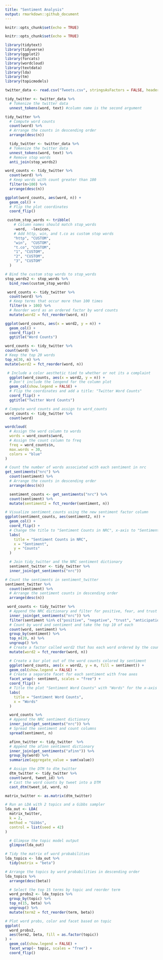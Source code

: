 ```yaml
---
title: "Sentiment Analysis"
output: rmarkdown::github_document
---
```


```r
knitr::opts_chunk$set(echo = TRUE)
```

```r
knitr::opts_chunk$set(echo = TRUE)
```

```r
library(tidytext)
library(tidyverse)
library(ggplot2)
library(forcats)
library(wordcloud)
library(textdata)
library(lda)
library(tm)
library(topicmodels)
```

```r
twitter_data <- read.csv("Tweets.csv", stringsAsFactors = FALSE, header = T)
```

```r
tidy_twitter <- twitter_data %>% 
  # Tokenize the twitter data
  unnest_tokens(word, text) #column name is the second argument
```

```r
tidy_twitter %>% 
  # Compute word counts
  count(word) %>% 
  # Arrange the counts in descending order
  arrange(desc(n))
```

```r
  tidy_twitter <- twitter_data %>% 
  # Tokenize the twitter data
  unnest_tokens(word, text) %>% 
  # Remove stop words
  anti_join(stop_words2)
```

```r
word_counts <- tidy_twitter %>% 
  count(word) %>% 
  # Keep words with count greater than 100
  filter(n>100) %>%
  arrange(desc(n))
```

```r
ggplot(word_counts, aes(word, n)) +
  geom_col() +
  # Flip the plot coordinates
  coord_flip()
```

```r
 custom_stop_words <- tribble(
    # Column names should match stop_words
    ~word,  ~lexicon,
    # Add http, win, and t.co as custom stop words
    "http", "CUSTOM",
    "win",  "CUSTOM",
    "t.co", "CUSTOM",
    "1", "CUSTOM",
    "2", "CUSTOM",
    "3", "CUSTOM"
  )
```

```r
# Bind the custom stop words to stop_words
stop_words2 <- stop_words %>% 
  bind_rows(custom_stop_words)
```

```r
 word_counts <- tidy_twitter %>% 
  count(word) %>% 
  # Keep terms that occur more than 100 times
  filter(n > 100) %>% 
  # Reorder word as an ordered factor by word counts
  mutate(word2 = fct_reorder(word, n))
```

```r
ggplot(word_counts, aes(x = word2, y = n)) +
  geom_col() +
  coord_flip() +
  ggtitle("Word Counts")
```

```r
word_counts <- tidy_twitter %>%
count(word) %>%
# Keep the top 20 words
top_n(30, n) %>%
mutate(word2 = fct_reorder(word, n)) 
```

```r
 # Include a color aesthetic tied to whether or not its a complaint
  ggplot(word_counts, aes(x = word2, y = n)) +
  # Don't include the lengend for the column plot
  geom_col(show.legend = FALSE) +
  # Flip the coordinates and add a title: "Twitter Word Counts"
  coord_flip() +
  ggtitle("Twitter Word Counts")
```

```r
# Compute word counts and assign to word_counts
word_counts <- tidy_twitter %>% 
  count(word)

wordcloud(
  # Assign the word column to words
  words = word_counts$word, 
  # Assign the count column to freq
  freq = word_counts$n,
  max.words = 30,
  colors = "blue"
) 
```

```r
# Count the number of words associated with each sentiment in nrc
get_sentiments("nrc") %>% 
  count(sentiment) %>% 
  # Arrange the counts in descending order
  arrange(desc(n))
```

```r
  sentiment_counts <- get_sentiments("nrc") %>% 
  count(sentiment) %>% 
  mutate(sentiment2 = fct_reorder(sentiment, n))
```

```r
# Visualize sentiment_counts using the new sentiment factor column
ggplot(sentiment_counts, aes(sentiment2, n)) +
  geom_col() +
  coord_flip() +
  # Change the title to "Sentiment Counts in NRC", x-axis to "Sentiment", and y-axis to "Counts"
  labs(
    title = "Sentiment Counts in NRC",
    x = "Sentiment",
    y = "Counts"
  )
```

```r
  # Join tidy_twitter and the NRC sentiment dictionary
  sentiment_twitter <- tidy_twitter %>% 
  inner_join(get_sentiments("nrc"))
```

```r
# Count the sentiments in sentiment_twitter
sentiment_twitter %>% 
  count(sentiment) %>% 
  # Arrange the sentiment counts in descending order
  arrange(desc(n))
```

```r
 word_counts <- tidy_twitter %>% 
  # Append the NRC dictionary and filter for positive, fear, and trust
  inner_join(get_sentiments("nrc")) %>% 
  filter(sentiment %in% c("positive", "negative", "trust", "anticipation", "sadness")) %>%
  # Count by word and sentiment and take the top 10 of each
  count(word, sentiment) %>% 
  group_by(sentiment) %>% 
  top_n(20, n) %>% 
  ungroup() %>% 
  # Create a factor called word2 that has each word ordered by the count
  mutate(word2 = fct_reorder(word, n))
```

```r
  # Create a bar plot out of the word counts colored by sentiment
  ggplot(word_counts, aes(x = word2, y = n, fill = sentiment)) +
  geom_col(show.legend = FALSE) +
  # Create a separate facet for each sentiment with free axes
  facet_wrap(~ sentiment, scales = "free") +
  coord_flip() +
  # Title the plot "Sentiment Word Counts" with "Words" for the x-axis
  labs(
    title = "Sentiment Word Counts",
    x = "Words"
  )
```

```r
  word_counts %>% 
  # Append the NRC sentiment dictionary
  inner_join(get_sentiments("nrc")) %>% 
  # Spread the sentiment and count columns
  spread(sentiment, n)
```

```r
  afinn_twitter <- tidy_twitter  %>%
  # Append the afinn sentiment dictionary
  inner_join(get_sentiments("afinn")) %>%
  group_by(word) %>%
  summarize(aggregate_value = sum(value))
```

```r
  # Assign the DTM to dtm_twitter
  dtm_twitter <- tidy_twitter %>% 
  count(word, tweet_id) %>% 
  # Cast the word counts by tweet into a DTM
  cast_dtm(tweet_id, word, n)
```

```r
matrix_twitter <- as.matrix(dtm_twitter)
```

```r
# Run an LDA with 2 topics and a Gibbs sampler
lda_out <- LDA(
  matrix_twitter,
  k = 2,
  method = "Gibbs",
  control = list(seed = 42)
)
```

```r
  # Glimpse the topic model output
  glimpse(lda_out)

# Tidy the matrix of word probabilities
lda_topics <- lda_out %>% 
  tidy(matrix = "beta")

# Arrange the topics by word probabilities in descending order
lda_topics %>% 
  arrange(desc(beta))
```

```r
  # Select the top 15 terms by topic and reorder term
  word_probs2 <- lda_topics %>% 
  group_by(topic) %>% 
  top_n(15, beta) %>% 
  ungroup() %>%
  mutate(term2 = fct_reorder(term, beta))
```

```r
# Plot word probs, color and facet based on topic
ggplot(
  word_probs2, 
  aes(term2, beta, fill = as.factor(topic))
) +
  geom_col(show.legend = FALSE) +
  facet_wrap(~ topic, scales = "free") +
  coord_flip()
```


